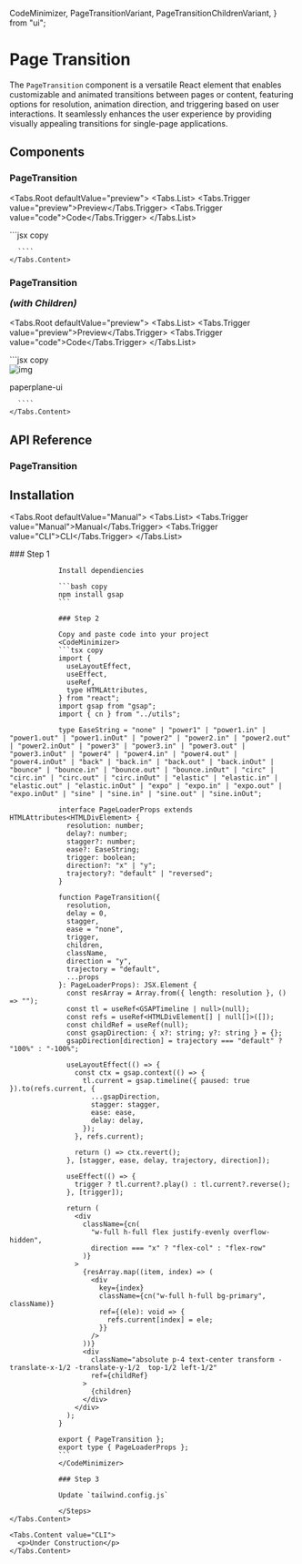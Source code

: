  CodeMinimizer,
  PageTransitionVariant,
  PageTransitionChildrenVariant,
} from "ui";

# Page Transition

The <Code>PageTransition</Code> component is a versatile React element that enables customizable and animated transitions between pages or content, featuring options for resolution, animation direction, and triggering based on user interactions. It seamlessly enhances the user experience by providing visually appealing transitions for single-page applications.

<div className="w-full h-8" />

## Components

### PageTransition

<Tabs.Root defaultValue="preview">
  <Tabs.List>
    <Tabs.Trigger value="preview">Preview</Tabs.Trigger>
    <Tabs.Trigger value="code">Code</Tabs.Trigger>
  </Tabs.List>
  <div className="w-full h-full" >
    <Tabs.Content value="preview" className="w-full  h-[512px]">
      <PageTransitionVariant />
    </Tabs.Content>
    <Tabs.Content value="code">
      ```jsx copy
      <PageTransition
        direction={"y"}
        ease={"none"}
        resolution={16}
        stagger={0.1}
        trajectory={"default"}
        trigger={false}
      />

      ````
    </Tabs.Content>

  </div>
</Tabs.Root>

<div className="w-full h-8" />

### PageTransition <p className="text-sm font-normal inline-block">_(with Children)_</p>

<Tabs.Root defaultValue="preview">
  <Tabs.List>
    <Tabs.Trigger value="preview">Preview</Tabs.Trigger>
    <Tabs.Trigger value="code">Code</Tabs.Trigger>
  </Tabs.List>
  <div className="w-full h-full" >
    <Tabs.Content value="preview" className="w-full  h-[512px]">
      <PageTransitionChildrenVariant />
    </Tabs.Content>
    <Tabs.Content value="code">
      ```jsx copy
        <PageTransition
          direction="x"
          ease="power2.in"
          resolution={16}
          stagger={0.1}
          delay={2.6}
          trajectory="reversed"
          trigger={trigger}
        >
          <div className="flex items-center">
            <div
              className="text-5xl text-white overflow-hidden "
              ref={container}
            >
              <img
                ref={ref}
                src="https://res.cloudinary.com/dxmqknhgj/image/upload/v1692744161/ButtonIcon-gray_yae3pe.png"
                alt="img"
                style={{ height: "72px" }}
              />
            </div>
            <div className="overflow-hidden" ref={textContainer}>
              <p ref={text} className="text-white text-3xl">
                paperplane-ui
              </p>
            </div>
          </div>

      ````
    </Tabs.Content>

  </div>
</Tabs.Root>

<div className="w-full h-8" />

## API Reference

### PageTransition

<PropsCard
  name="children"
  description="Children will be centered on the page absolutly"
  type="JSX.Element"
/>
<PropsCard
  name="direction"
  description="Direction of animation."
  type='"y" | "x"'
/>

<PropsCard
  name="ease"
  description="Type of easing for the animation."
  type="gsap.TweenVars['ease']"
/>

<PropsCard
  name="resolution"
  description="Resolution of the animation."
  type="number"
/>

<PropsCard
  name="stagger"
  description="Stagger value for animation."
  type="number"
/>

<PropsCard
  name="trajectory"
  description="Trajectory of the animation."
  type='"default" | "reversed"'
/>

<PropsCard
  name="trigger"
  description="Indicates whether the animation should be triggered."
  type="boolean"
/>

<div className="w-full h-8" />

## Installation

<Tabs.Root defaultValue="Manual">
  <Tabs.List>
    <Tabs.Trigger value="Manual">Manual</Tabs.Trigger>
    <Tabs.Trigger value="CLI">CLI</Tabs.Trigger>
  </Tabs.List>

  <div className="px-4 pt-3 pb-2">
    <Tabs.Content value="Manual">
      <Steps>
				### Step 1
				 
				Install dependiencies

    			```bash copy
    			npm install gsap
    			```

    			### Step 2

    			Copy and paste code into your project
    			<CodeMinimizer>
    			```tsx copy
                import {
                  useLayoutEffect,
                  useEffect,
                  useRef,
                  type HTMLAttributes,
                } from "react";
                import gsap from "gsap";
                import { cn } from "../utils";

                type EaseString = "none" | "power1" | "power1.in" | "power1.out" | "power1.inOut" | "power2" | "power2.in" | "power2.out" | "power2.inOut" | "power3" | "power3.in" | "power3.out" | "power3.inOut" | "power4" | "power4.in" | "power4.out" | "power4.inOut" | "back" | "back.in" | "back.out" | "back.inOut" | "bounce" | "bounce.in" | "bounce.out" | "bounce.inOut" | "circ" | "circ.in" | "circ.out" | "circ.inOut" | "elastic" | "elastic.in" | "elastic.out" | "elastic.inOut" | "expo" | "expo.in" | "expo.out" | "expo.inOut" | "sine" | "sine.in" | "sine.out" | "sine.inOut";

                interface PageLoaderProps extends HTMLAttributes<HTMLDivElement> {
                  resolution: number;
                  delay?: number;
                  stagger?: number;
                  ease?: EaseString;
                  trigger: boolean;
                  direction?: "x" | "y";
                  trajectory?: "default" | "reversed";
                }

                function PageTransition({
                  resolution,
                  delay = 0,
                  stagger,
                  ease = "none",
                  trigger,
                  children,
                  className,
                  direction = "y",
                  trajectory = "default",
                  ...props
                }: PageLoaderProps): JSX.Element {
                  const resArray = Array.from({ length: resolution }, () => "");
                  const tl = useRef<GSAPTimeline | null>(null);
                  const refs = useRef<HTMLDivElement[] | null[]>([]);
                  const childRef = useRef(null);
                  const gsapDirection: { x?: string; y?: string } = {};
                  gsapDirection[direction] = trajectory === "default" ? "100%" : "-100%";

                  useLayoutEffect(() => {
                    const ctx = gsap.context(() => {
                      tl.current = gsap.timeline({ paused: true }).to(refs.current, {
                        ...gsapDirection,
                        stagger: stagger,
                        ease: ease,
                        delay: delay,
                      });
                    }, refs.current);

                    return () => ctx.revert();
                  }, [stagger, ease, delay, trajectory, direction]);

                  useEffect(() => {
                    trigger ? tl.current?.play() : tl.current?.reverse();
                  }, [trigger]);

                  return (
                    <div
                      className={cn(
                        "w-full h-full flex justify-evenly overflow-hidden",
                        direction === "x" ? "flex-col" : "flex-row"
                      )}
                    >
                      {resArray.map((item, index) => (
                        <div
                          key={index}
                          className={cn("w-full h-full bg-primary", className)}
                          ref={(ele): void => {
                            refs.current[index] = ele;
                          }}
                        />
                      ))}
                      <div
                        className="absolute p-4 text-center transform -translate-x-1/2 -translate-y-1/2  top-1/2 left-1/2"
                        ref={childRef}
                      >
                        {children}
                      </div>
                    </div>
                  );
                }

                export { PageTransition };
                export type { PageLoaderProps };
    			```
    			</CodeMinimizer>

    			### Step 3

    			Update `tailwind.config.js`

    			</Steps>
    </Tabs.Content>

    <Tabs.Content value="CLI">
      <p>Under Construction</p>
    </Tabs.Content>

  </div>
</Tabs.Root>
